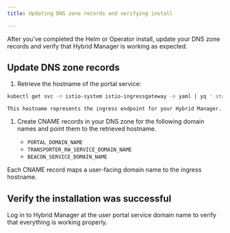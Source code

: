 ```yaml
---
title: Updating DNS zone records and verifying install

---
```


After you've completed the Helm or Operator install, update your DNS zone records and verify that Hybrid Manager is working as expected.

## Update DNS zone records

1.  Retrieve the hostname of the portal service:

```bash
kubectl get svc -n istio-system istio-ingressgateway -o yaml | yq '.status.loadBalancer.ingress[0].hostname'
```

```
This hostname represents the ingress endpoint for your Hybrid Manager.
```

1.  Create CNAME records in your DNS zone for the following domain names and point them to the retrieved hostname.

    -   `PORTAL_DOMAIN_NAME`
    -   `TRANSPORTER_RW_SERVICE_DOMAIN_NAME`
    -   `BEACON_SERVICE_DOMAIN_NAME`

Each CNAME record maps a user-facing domain name to the ingress hostname.

## Verify the installation was successful

Log in to Hybrid Manager at the user portal service domain name to verify that everything is working properly.
